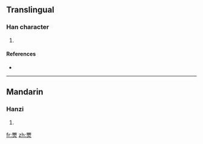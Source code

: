 ==Translingual==

===Han character===
{{Han char|rn=86|rad=火|as=12|sn=16|four=1180<sub>9</sub>|canj=尸尸火 (SSF)}}

# {{defn|Han|sort=火12}}

====References====
* {{Han ref|kx=0684.090|dkj=19442|hdz=32238.100|uh=71DB|ud=29147|bh=EA58|bd=59992}}

----

==Mandarin==

===Hanzi===
{{cmn-hanzi|pin=[[jǐng]] ([[jing3]])|wg=ching<sup>3</sup>}}

# {{defn|Mandarin|sort=火12}}

[[fr:燛]]
[[zh:燛]]